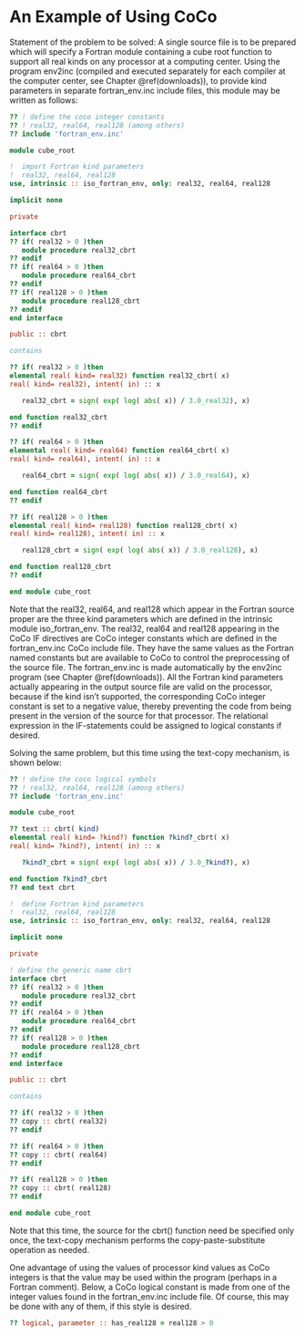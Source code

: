 # An Example of Using CoCo

Statement of the problem to be solved: A single source file is to be
prepared which will specify a Fortran module containing a cube root
function to support all real kinds on any processor at a computing
center. Using the program env2inc (compiled and executed separately
for each compiler at the computer center, see Chapter \@ref(downloads)),
to provide kind parameters
in separate fortran_env.inc include files, this module may be written
as follows:

````fortran
?? ! define the coco integer constants
?? ! real32, real64, real128 (among others)
?? include 'fortran_env.inc'

module cube_root

!  import Fortran kind parameters
!  real32, real64, real128
use, intrinsic :: iso_fortran_env, only: real32, real64, real128

implicit none

private

interface cbrt
?? if( real32 > 0 )then
   module procedure real32_cbrt
?? endif
?? if( real64 > 0 )then
   module procedure real64_cbrt
?? endif
?? if( real128 > 0 )then
   module procedure real128_cbrt
?? endif
end interface

public :: cbrt

contains

?? if( real32 > 0 )then
elemental real( kind= real32) function real32_cbrt( x)
real( kind= real32), intent( in) :: x

   real32_cbrt = sign( exp( log( abs( x)) / 3.0_real32), x)

end function real32_cbrt
?? endif

?? if( real64 > 0 )then
elemental real( kind= real64) function real64_cbrt( x)
real( kind= real64), intent( in) :: x

   real64_cbrt = sign( exp( log( abs( x)) / 3.0_real64), x)

end function real64_cbrt
?? endif

?? if( real128 > 0 )then
elemental real( kind= real128) function real128_cbrt( x)
real( kind= real128), intent( in) :: x

   real128_cbrt = sign( exp( log( abs( x)) / 3.0_real128), x)

end function real128_cbrt
?? endif

end module cube_root
````

Note that the real32, real64, and real128 which appear in the Fortran
source proper are the three kind parameters which are defined in the
intrinsic module iso_fortran_env. The real32, real64 and real128
appearing in the CoCo IF directives are CoCo integer constants which
are defined in the fortran_env.inc CoCo include file. They have the
same values as the Fortran named constants but are available to CoCo
to control the preprocessing of the source file. The fortran_env.inc
is made automatically by the env2inc program (see Chapter \@ref(downloads)).
All the Fortran kind
parameters actually appearing in the output source file are valid on
the processor, because if the kind isn't supported, the corresponding
CoCo integer constant is set to a negative value, thereby preventing
the code from being present in the version of the source for that
processor. The relational expression in the IF-statements could be
assigned to logical constants if desired.

Solving the same problem, but this time using the text-copy mechanism,
is shown below:

````fortran
?? ! define the coco logical symbols
?? ! real32, real64, real128 (among others)
?? include 'fortran_env.inc'

module cube_root

?? text :: cbrt( kind)
elemental real( kind= ?kind?) function ?kind?_cbrt( x)
real( kind= ?kind?), intent( in) :: x

   ?kind?_cbrt = sign( exp( log( abs( x)) / 3.0_?kind?), x)

end function ?kind?_cbrt
?? end text cbrt

!  define Fortran kind parameters
!  real32, real64, real128
use, intrinsic :: iso_fortran_env, only: real32, real64, real128

implicit none

private

! define the generic name cbrt
interface cbrt
?? if( real32 > 0 )then
   module procedure real32_cbrt
?? endif
?? if( real64 > 0 )then
   module procedure real64_cbrt
?? endif
?? if( real128 > 0 )then
   module procedure real128_cbrt
?? endif
end interface

public :: cbrt

contains

?? if( real32 > 0 )then
?? copy :: cbrt( real32)
?? endif

?? if( real64 > 0 )then
?? copy :: cbrt( real64)
?? endif

?? if( real128 > 0 )then
?? copy :: cbrt( real128)
?? endif

end module cube_root
````

Note that this time, the source for the cbrt() function need be
specified only once, the text-copy mechanism performs the
copy-paste-substitute operation as needed.

One advantage of using the values of processor kind values as CoCo
integers is that the value may be used within the program (perhaps in
a Fortran comment). Below, a CoCo logical constant is made from one of
the integer values found in the fortran_env.inc include file. Of
course, this may be done with any of them, if this style is desired.

````fortran
?? logical, parameter :: has_real128 = real128 > 0
````
